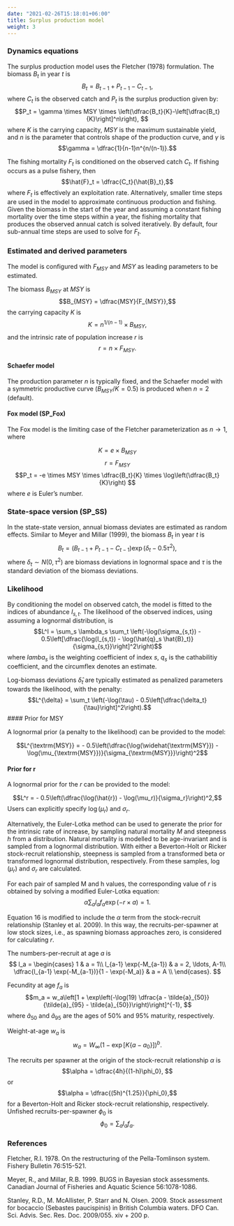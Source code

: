 ```yaml
---
date: "2021-02-26T15:18:01+06:00"
title: Surplus production model
weight: 3
---
```


### Dynamics equations
The surplus production model uses the Fletcher (1978) formulation. The biomass $B_t$ in year $t$ is
$$B_t = B_{t-1} + P_{t-1} - C_{t-1},$$
where $C_t$ is the observed catch and $P_t$ is the surplus production given by:
$$P_t = \gamma \times MSY \times \left(\dfrac{B_t}{K}-\left[\dfrac{B_t}{K}\right]^n\right), $$
where $K$ is the carrying capacity, $MSY$ is the maximum sustainable yield, and $n$ is the parameter that controls shape of the production curve, and
$\gamma$ is
$$\gamma = \dfrac{1}{n-1}n^{n/(n-1)}.$$

The fishing mortality $F_t$ is conditioned on the observed catch $C_t$. If fishing occurs as a pulse fishery, then
$$\hat{F}_t = \dfrac{C_t}{\hat{B}_t},$$
where $F_t$ is effectively an exploitation rate. Alternatively, smaller time steps are used in the model to approximate continuous production and fishing. Given the biomass in the start of the year and assuming a constant fishing mortality over the time steps within a year, the fishing mortality that produces the observed annual catch is solved iteratively. By default, four sub-annual time steps are used to solve for $F_t$.

### Estimated and derived parameters

The model is configured with $F_{MSY}$ and $MSY$ as leading parameters to be estimated. 

The biomass $B_{MSY}$ at $MSY$ is
$$B_{MSY} = \dfrac{MSY}{F_{MSY}},$$
the carrying capacity $K$ is
$$K = n^{1/(n-1)} \times B_{MSY} ,$$
and the intrinsic rate of population increase $r$ is
$$ r = n \times F_{MSY}.$$

#### Schaefer model
The production parameter $n$ is typically fixed, and the Schaefer model with a symmetric productive curve ($B_{MSY}/K = 0.5$) is produced when $n = 2$ (default).

#### Fox model (SP_Fox)
The Fox model is the limiting case of the Fletcher parameterization as $n \rightarrow 1$, where

$$K = e \times B_{MSY}$$ 
$$r = F_{MSY}$$
$$P_t = -e \times MSY \times \dfrac{B_t}{K} \times \log\left(\dfrac{B_t}{K}\right) $$
where $e$ is Euler's number.

### State-space version (SP_SS)
In the state-state version, annual biomass deviates are estimated as random effects. Similar to Meyer and Millar (1999), the biomass $B_t$ in year $t$ is
$$B_t = (B_{t-1} + P_{t-1} - C_{t-1})\exp(\delta_t - 0.5 \tau^2),$$
where $\delta_t \sim N(0, \tau^2)$ are biomass deviations in lognormal space and $\tau$ is the standard deviation of the biomass deviations.

### Likelihood

By conditioning the model on observed catch, the model is fitted to the indices of abundance $I_{s,t}$. The likelihood of the observed indices, using assuming a lognormal distribution, is
$$L^I = \sum_s \lambda_s \sum_t \left(-\log(\sigma_{s,t}) - 0.5\left[\dfrac{\log(I_{s,t}) - \log(\hat{q}_s \hat{B}_t)}{\sigma_{s,t}}\right]^2\right)$$
where $lamba_s$ is the weighting coefficient of index $s$, $q_s$ is the cathabilitiy coefficient, and the circumflex denotes an estimate. 

Log-biomass deviations $\hat{\delta}_t$ are typically estimated as penalized parameters towards the likelihood, with the penalty:
$$L^{\delta} = \sum_t \left(-\log(\tau) - 0.5\left[\dfrac{\delta_t}{\tau}\right]^2\right).$$
#### Prior for MSY

A lognormal prior (a penalty to the likelihood) can be provided to the model:

$$L^{\textrm{MSY}} = - 0.5\left(\dfrac{\log(\widehat{\textrm{MSY}}) - \log(\mu_{\textrm{MSY}})}{\sigma_{\textrm{MSY}}}\right)^2$$

#### Prior for r

A lognormal prior for the $r$ can be provided to the model:

$$L^r = - 0.5\left(\dfrac{\log(\hat{r}) - \log(\mu_r)}{\sigma_r}\right)^2,$$
Users can explicitly specify $\log(\mu_r)$ and $\sigma_r$. 

Alternatively, the Euler-Lotka method can be used to generate the prior for the intrinsic rate of increase, by sampling natural mortality $M$ and steepness $h$ from a distribution. Natural mortality is modelled to be age-invariant and is sampled from a lognormal distribution. With either a Beverton-Holt or Ricker stock-recruit relationship, steepness is sampled from a transformed beta or transformed lognormal distribution, respectively. From these samples, $\log(\mu_r)$ and $\sigma_r$ are calculated. 

For each pair of sampled M and h values, the corresponding value of $r$ is obtained by solving a modified Euler-Lotka equation:
$$\alpha \sum_a l_a f_a \exp(-r \times a) = 1.$$

Equation 16 is modified to include the $\alpha$ term from the stock-recruit relationship (Stanley et al. 2009). In this way, the recruits-per-spawner at low stock sizes, i.e., as spawning biomass approaches zero, is considered for calculating $r$.

The numbers-per-recruit at age $a$ is
$$
l_a =
\begin{cases}
      1 & a = 1\\
      l_{a-1} \exp(-M_{a-1}) & a = 2, \ldots, A-1\\
      \dfrac{l_{a-1} \exp(-M_{a-1})}{1 - \exp(-M_a)} & a = A \\
\end{cases}.
$$

Fecundity at age $f_a$ is
$$m_a = w_a\left[1 + \exp\left(-\log(19) \dfrac{a - \tilde{a}_{50}}{\tilde{a}_{95} - \tilde{a}_{50}}\right)\right]^{-1}, $$
where $\tilde{a}_{50}$ and $\tilde{a}_{95}$ are the ages of 50% and 95% maturity, respectively.

Weight-at-age $w_a$ is
$$w_a = W_{\infty}(1 - \exp[K\{a-a_0\}])^b.$$

The recruits per spawner at the origin of the stock-recruit relationship $\alpha$ is 
$$\alpha = \dfrac{4h}{(1-h)\phi_0}, $$
or
$$\alpha = \dfrac{(5h)^{1.25}}{\phi_0},$$
for a Beverton-Holt and Ricker stock-recruit relationship, respectively. Unfished recruits-per-spawner $\phi_0$
is
$$\phi_0 = \sum_a l_a f_a.$$


### References
Fletcher, R.I. 1978. On the restructuring of the Pella-Tomlinson system. Fishery Bulletin 76:515-521.

Meyer, R., and Millar, R.B. 1999. BUGS in Bayesian stock assessments. Canadian Journal of Fisheries and Aquatic Science 56:1078-1086.

Stanley, R.D., M. McAllister, P. Starr and N. Olsen. 2009. Stock assessment for bocaccio (Sebastes
paucispinis) in British Columbia waters. DFO Can. Sci. Advis. Sec. Res. Doc. 2009/055.
xiv + 200 p. 
